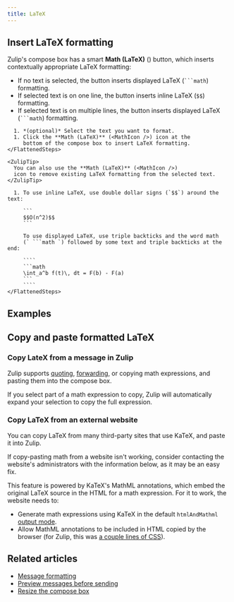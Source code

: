 ```yaml
---
title: LaTeX
---
```






<LatexIntro />

## Insert LaTeX formatting

Zulip's compose box has a smart **Math (LaTeX)** (<MathIcon />) button, which inserts contextually appropriate LaTeX
formatting:

* If no text is selected, the button inserts displayed LaTeX (` ```math `) formatting.
* If selected text is on one line, the button inserts inline LaTeX (`$$`)
  formatting.
* If selected text is on multiple lines, the button inserts displayed LaTeX
  (` ```math `) formatting.

<Tabs>
  <TabItem label="Via compose box button">
    <FlattenedSteps>
      <StartComposing />

      1. *(optional)* Select the text you want to format.
      1. Click the **Math (LaTeX)** (<MathIcon />) icon at the
         bottom of the compose box to insert LaTeX formatting.
    </FlattenedSteps>

    <ZulipTip>
      You can also use the **Math (LaTeX)** (<MathIcon />)
      icon to remove existing LaTeX formatting from the selected text.
    </ZulipTip>
  </TabItem>

  <TabItem label="Via Markdown">
    <FlattenedSteps>
      <StartComposing />

      1. To use inline LaTeX, use double dollar signs (`$$`) around the text:

         ```
         $$O(n^2)$$
         ```

         To use displayed LaTeX, use triple backticks and the word math
         (` ```math `) followed by some text and triple backticks at the end:

         ````
         ```math
         \int_a^b f(t)\, dt = F(b) - F(a)
         ```
         ````
    </FlattenedSteps>
  </TabItem>
</Tabs>

## Examples

<LatexExamples />

## Copy and paste formatted LaTeX

### Copy LateX from a message in Zulip

Zulip supports [quoting](/help/quote-or-forward-a-message#quote-a-message),
[forwarding](/help/quote-or-forward-a-message#forward-a-message), or copying
math expressions, and pasting them into the compose box.

<ZulipTip>
  If you select part of a math expression to copy, Zulip will automatically
  expand your selection to copy the full expression.
</ZulipTip>

### Copy LaTeX from an external website

You can copy LaTeX from many third-party sites that use KaTeX, and paste it into
Zulip.

<ZulipTip>
  If copy-pasting math from a website isn't working, consider contacting the
  website's administrators with the information below, as it may be an easy fix.
</ZulipTip>

This feature is powered by KaTeX's MathML annotations, which embed the original
LaTeX source in the HTML for a math expression. For it to work, the website
needs to:

* Generate math expressions using KaTeX in the default `htmlAndMathml` [output
  mode](https://katex.org/docs/options.html).
* Allow MathML annotations to be included in HTML copied by the browser (for
  Zulip, this was [a couple lines of
  CSS](https://github.com/zulip/zulip/commit/353f57e518b88333615911f12a031177c46d7fbe)).

## Related articles

* [Message formatting](/help/format-your-message-using-markdown)
* [Preview messages before sending](/help/preview-your-message-before-sending)
* [Resize the compose box](/help/resize-the-compose-box)
